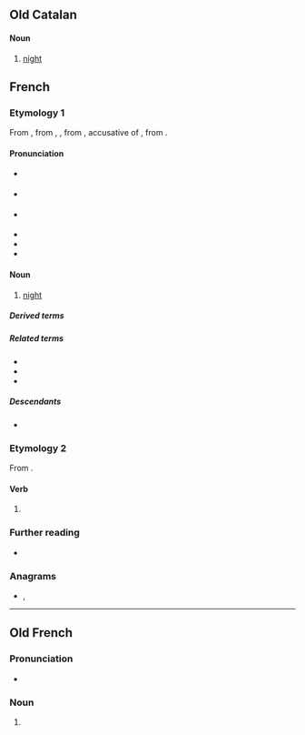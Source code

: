 ==Old Catalan==

====Noun====
{{roa-oca-noun|f}}

# [[night]]

==French==

===Etymology 1===
From {{inh|fr|frm|nuyt}}, from {{inh|fr|fro|noit}}, {{m|fro|nuit}}, from {{inh|fr|la|noctem}}, accusative of {{m|la|nox}}, from {{inh|fr|ine-pro|*nókʷts}}.

====Pronunciation====
* {{a|France}} {{fr-IPA}}
* {{a|Belgium}} {{fr-IPA|nouit}}
* {{a|Québec, popular}} {{fr-IPA|nuite}}
* {{audio|fr|Fr-nuit.ogg|audio (une nuit)}}
* {{homophones|fr|nui|nuis|nuits}}
* {{rhymes|fr|ɥi|s=1}}

====Noun====
{{fr-noun|f}}

# [[night]]

=====Derived terms=====
{{col3|fr
|abri de nuit
|astre de la nuit
|bleu nuit
|boîte de nuit
|bonne nuit
|bonnet de nuit
|chemise de nuit
|corbeau de nuit
|de nuit
|faire nuit
|faire ses nuits
|jour et nuit
|la nuit des temps
|la nuit porte conseil
|la nuit, tous les chats sont gris
|masque de nuit
|nuit blanche
|nuit de noces
|Nuit des Longs Couteaux
|nuit et jour
|nuit polaire
|oiseau de nuit
|papillon de nuit
|robe de nuit
|table de nuit
|tombée de la nuit
}}

=====Related terms=====
* {{l|fr|minuit}}
* {{l|fr|nuitamment}}
* {{l|fr|nuitée}}

=====Descendants=====
* {{desc|ht|nwit}}

===Etymology 2===
From {{m|fr|nuire}}.

====Verb====
{{head|fr|verb form}}

# {{inflection of|fr|nuire||3|s|pres|indc}}

===Further reading===
* {{R:TLFi}}

===Anagrams===
* {{l|fr|unit}}, {{l|fr|unît}}

----

==Old French==

===Pronunciation===
* {{IPA|fro|/ˈnyi̯t/}}

===Noun===
{{fro-noun|f}}

# {{alternative form of|fro|noit}}